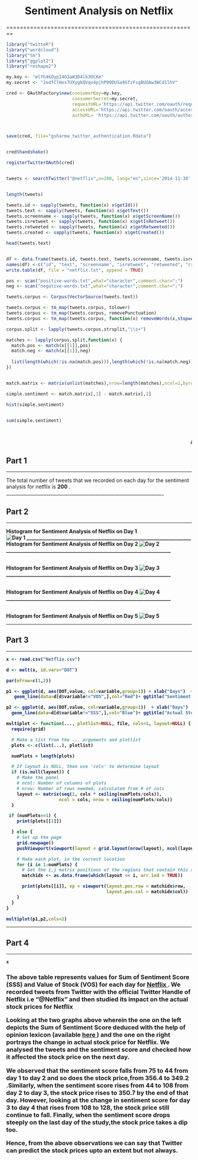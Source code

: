 <center> <h1> Sentiment Analysis on Netflix</h1></center>
========================================================


```r
library("twitteR")
library("wordcloud")
library("tm")
library("ggplot2")
library("reshape2")


```


```r
my.key <- "mlYh4kOypI4O3aW3D4lk3OCKm"
my.secret <- "2edfClHos7UXygkQVqv4pjhP00DUSa9GfzFsgBUOAw3WCd1lhV"

cred <- OAuthFactory$new(consumerKey=my.key,
                         consumerSecret=my.secret,
                         requestURL='https://api.twitter.com/oauth/request_token',
                         accessURL='https://api.twitter.com/oauth/access_token',
                         authURL= 'https://api.twitter.com/oauth/authorize')



save(cred, file="gsharma_twitter_authentication.Rdata")


cred$handshake()

```




```r


registerTwitterOAuth(cred)


tweets <- searchTwitter("@netflix",n=200, lang="en",since='2014-11-30', until='2014-12-01')


length(tweets)

tweets.id <- sapply(tweets, function(x) x$getId())
tweets.text <- sapply(tweets, function(x) x$getText())
tweets.screenname <- sapply(tweets, function(x) x$getScreenName())
tweets.isretweet <- sapply(tweets, function(x) x$getIsRetweet())
tweets.retweeted <- sapply(tweets, function(x) x$getRetweeted())
tweets.created <- sapply(tweets, function(x) x$getCreated())

head(tweets.text)


df <- data.frame(tweets.id, tweets.text, tweets.screenname, tweets.isretweet, tweets.retweeted, tweets.created)
names(df) <-c("id", "text", "screenname", "isretweet", "retweeted", "created")
write.table(df, file = "netflix.txt", append = TRUE)

pos <- scan("positive-words.txt",what="character",comment.char=";")
neg <- scan("negative-words.txt",what="character",comment.char=";")

tweets.corpus <- Corpus(VectorSource(tweets.text))

tweets.corpus <- tm_map(tweets.corpus, tolower) 
tweets.corpus <- tm_map(tweets.corpus, removePunctuation)
tweets.corpus <- tm_map(tweets.corpus, function(x) removeWords(x,stopwords()))

corpus.split <- lapply(tweets.corpus,strsplit,"\\s+")

matches <- lapply(corpus.split,function(x) {
  match.pos <- match(x[[1]],pos)
  match.neg <- match(x[[1]],neg) 
  
  list(length(which(!is.na(match.pos))),length(which(!is.na(match.neg))))
})


match.matrix <- matrix(unlist(matches),nrow=length(matches),ncol=2,byrow=T)

simple.sentiment <- match.matrix[,1] - match.matrix[,2]

hist(simple.sentiment)


sum(simple.sentiment)




```
<marquee> <b> Author : Gunjan Sharma </b> </marquee>

<h2> Part 1 </h2>
___________________________________________________________________

The total number of tweets that we recorded on each day for the sentiment analysis for netflix is <b> 200 </b>.
</br>
___________________________________________________________________

<h2> Part 2 </h2>
___________________________________________________________________

<b> Histogram for Sentiment Analysis of Netflix on Day 1 </b1>  
![Day 1](http://138.87.44.2:8787/files/figure/11-24.png)
___________________________________________________________________
</br>
<b> Histogram for Sentiment Analysis of Netflix on Day 2 </b1>
![Day 2](http://138.87.44.2:8787/files/figure/11-25.png)
___________________________________________________________________

</br>
<b> Histogram for Sentiment Analysis of Netflix on Day 3 </b1>
![Day 3](http://138.87.44.2:8787/files/figure/11-27.png)
___________________________________________________________________

</br>
<b> Histogram for Sentiment Analysis of Netflix on Day 4 </b1>
![Day 4](http://138.87.44.2:8787/files/figure/11-28.png)
___________________________________________________________________

</br>
<b> Histogram for Sentiment Analysis of Netflix on Day 5 </b1>
![Day 5](http://138.87.44.2:8787/files/figure/11-30.png)
</br>

___________________________________________________________________

<h2> Part 3 </h2>
___________________________________________________________________

```r
x <- read.csv("Netflix.csv")

d <- melt(x, id.vars="DOT")

par(mfrow=c(1,2)) 

p1 <- ggplot(d, aes(DOT,value, col=variable,group=1)) + xlab("Days")  + ylab("Simple Sentiment Score") + 
   geom_line(data=d[d$variable!="VOS",],col="Red")+ ggtitle("Sentiment score based on Tweets")

p2 <- ggplot(d, aes(DOT,value, col=variable,group=1))  + xlab("Days")  + ylab("Stock Price") + 
  geom_line(data=d[d$variable!="SSS",],col="Blue")+ ggtitle("Actual Stock price")

multiplot <- function(..., plotlist=NULL, file, cols=1, layout=NULL) {
  require(grid)

  # Make a list from the ... arguments and plotlist
  plots <- c(list(...), plotlist)

  numPlots = length(plots)

  # If layout is NULL, then use 'cols' to determine layout
  if (is.null(layout)) {
    # Make the panel
    # ncol: Number of columns of plots
    # nrow: Number of rows needed, calculated from # of cols
    layout <- matrix(seq(1, cols * ceiling(numPlots/cols)),
                    ncol = cols, nrow = ceiling(numPlots/cols))
  }

 if (numPlots==1) {
    print(plots[[1]])

  } else {
    # Set up the page
    grid.newpage()
    pushViewport(viewport(layout = grid.layout(nrow(layout), ncol(layout))))

    # Make each plot, in the correct location
    for (i in 1:numPlots) {
      # Get the i,j matrix positions of the regions that contain this subplot
      matchidx <- as.data.frame(which(layout == i, arr.ind = TRUE))

      print(plots[[i]], vp = viewport(layout.pos.row = matchidx$row,
                                      layout.pos.col = matchidx$col))
    }
  }
}

multiplot(p1,p2,cols=2)
```

___________________________________________________________________

<h2> Part 4 </h2>
___________________________________________________________________


```r
x
```



<h3><p> The above table represents values for Sum of Sentiment Score (SSS) and Value of Stock (VOS) for each day for <u> Netflix </u>. We recorded tweets from Twitter with the official Twitter Handle of Netflix i.e "@Netflix" and then studied its impact on the actual stock prices for Netflix </p>


<p>Looking at the two graphs above wherein the one on the left depicts the Sum of Sentiment Score deduced with the help of opinion lexicon (available <a href="http://www.cs.uic.edu/~liub/FBS/sentiment-analysis.html#lexicon">here </a>) and the one on the right portrays the change in actual stock price for Netflix.
We analysed the tweets and the sentiment score and checked how it affected the stock price on the next day.</p>


<p>We observed that the sentiment score falls from 75 to 44 from day 1 to day 2 and so does the stock price,from 356.4 to 349.2 .Similarly, when the sentiment score rises from 44 to 108 from day 2 to day 3, the stock price rises to 350.7 by the end of that day. However, looking at the change in sentiment score for day 3 to day 4 that rises from 108 to 128, the stock price still continue to fall. Finally, when the sentiment score drops steeply on the last day of the study,the stock price takes a dip too.</p>


<p>Hence, from the above observations we can say that Twitter can predict the stock prices upto an extent but not always.
</p>
</h3>